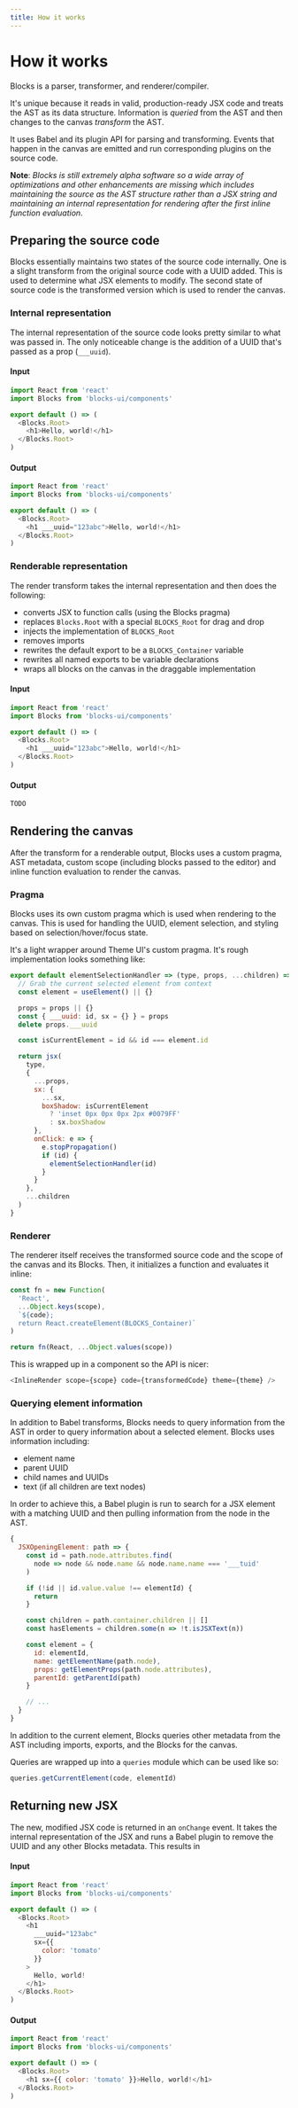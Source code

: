 ```yaml
---
title: How it works
---
```



# How it works

Blocks is a parser, transformer, and renderer/compiler.

It's unique because it reads in valid, production-ready JSX code
and treats the AST as its data structure. Information is _queried_
from the AST and then changes to the canvas _transform_ the AST.

It uses Babel and its plugin API for parsing and transforming.
Events that happen in the canvas are emitted and run corresponding
plugins on the source code.

**Note**: _Blocks is still extremely alpha software so a wide array
of optimizations and other enhancements are missing which includes
maintaining the source as the AST structure rather than a JSX string
and maintaining an internal representation for rendering after the
first inline function evaluation_.

## Preparing the source code

Blocks essentially maintains two states of the source code internally.
One is a slight transform from the original source code with a UUID added.
This is used to determine what JSX elements to modify. The second state
of source code is the transformed version which is used to render the
canvas.

### Internal representation

The internal representation of the source code looks pretty similar to
what was passed in. The only noticeable change is the addition of a
UUID that's passed as a prop (`___uuid`).

#### Input

```js
import React from 'react'
import Blocks from 'blocks-ui/components'

export default () => (
  <Blocks.Root>
    <h1>Hello, world!</h1>
  </Blocks.Root>
)
```

#### Output

```js
import React from 'react'
import Blocks from 'blocks-ui/components'

export default () => (
  <Blocks.Root>
    <h1 ___uuid="123abc">Hello, world!</h1>
  </Blocks.Root>
)
```

### Renderable representation

The render transform takes the internal representation and
then does the following:

- converts JSX to function calls (using the Blocks pragma)
- replaces `Blocks.Root` with a special `BLOCKS_Root` for drag and drop
- injects the implementation of `BLOCKS_Root`
- removes imports
- rewrites the default export to be a `BLOCKS_Container` variable
- rewrites all named exports to be variable declarations
- wraps all blocks on the canvas in the draggable implementation

#### Input

```js
import React from 'react'
import Blocks from 'blocks-ui/components'

export default () => (
  <Blocks.Root>
    <h1 ___uuid="123abc">Hello, world!</h1>
  </Blocks.Root>
)
```

#### Output

```js
TODO
```

## Rendering the canvas

After the transform for a renderable output, Blocks uses a
custom pragma, AST metadata, custom scope (including blocks
passed to the editor) and inline function evaluation
to render the canvas.

### Pragma

Blocks uses its own custom pragma which is used when rendering
to the canvas. This is used for handling the UUID, element
selection, and styling based on selection/hover/focus state.

It's a light wrapper around Theme UI's custom pragma. It's
rough implementation looks something like:

```jsx
export default elementSelectionHandler => (type, props, ...children) => {
  // Grab the current selected element from context
  const element = useElement() || {}

  props = props || {}
  const { ___uuid: id, sx = {} } = props
  delete props.___uuid

  const isCurrentElement = id && id === element.id

  return jsx(
    type,
    {
      ...props,
      sx: {
        ...sx,
        boxShadow: isCurrentElement
          ? 'inset 0px 0px 0px 2px #0079FF'
          : sx.boxShadow
      },
      onClick: e => {
        e.stopPropagation()
        if (id) {
          elementSelectionHandler(id)
        }
      }
    },
    ...children
  )
}
```

### Renderer

The renderer itself receives the transformed source code
and the scope of the canvas and its Blocks. Then, it initializes
a function and evaluates it inline:

```js
const fn = new Function(
  'React',
  ...Object.keys(scope),
  `${code};
  return React.createElement(BLOCKS_Container)`
)

return fn(React, ...Object.values(scope))
```

This is wrapped up in a component so the API is nicer:

```js
<InlineRender scope={scope} code={transformedCode} theme={theme} />
```

### Querying element information

In addition to Babel transforms, Blocks needs to query information
from the AST in order to query information about a selected element.
Blocks uses information including:

- element name
- parent UUID
- child names and UUIDs
- text (if all children are text nodes)

In order to achieve this, a Babel plugin is run to search for a
JSX element with a matching UUID and then pulling information from
the node in the AST.

```js
{
  JSXOpeningElement: path => {
    const id = path.node.attributes.find(
      node => node && node.name && node.name.name === '___tuid'
    )

    if (!id || id.value.value !== elementId) {
      return
    }

    const children = path.container.children || []
    const hasElements = children.some(n => !t.isJSXText(n))

    const element = {
      id: elementId,
      name: getElementName(path.node),
      props: getElementProps(path.node.attributes),
      parentId: getParentId(path)
    }

    // ...
  }
}
```

In addition to the current element, Blocks queries other metadata
from the AST including imports, exports, and the Blocks for the
canvas.

Queries are wrapped up into a `queries` module which can be used
like so:

```js
queries.getCurrentElement(code, elementId)
```

## Returning new JSX

The new, modified JSX code is returned in an `onChange` event.
It takes the internal representation of the JSX and runs a
Babel plugin to remove the UUID and any other Blocks metadata.
This results in

#### Input

```js
import React from 'react'
import Blocks from 'blocks-ui/components'

export default () => (
  <Blocks.Root>
    <h1
      ___uuid="123abc"
      sx={{
        color: 'tomato'
      }}
    >
      Hello, world!
    </h1>
  </Blocks.Root>
)
```

#### Output

```js
import React from 'react'
import Blocks from 'blocks-ui/components'

export default () => (
  <Blocks.Root>
    <h1 sx={{ color: 'tomato' }}>Hello, world!</h1>
  </Blocks.Root>
)
```
